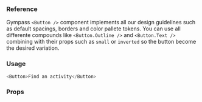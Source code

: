 ### Reference

Gympass `<Button />` component implements all our design guidelines such as default spacings, borders and color pallete tokens.
You can use all differente compounds like `<Button.Outline />` and `<Button.Text />` combining with their props such as `small` or `inverted` so the button become the desired variation.

### Usage

```javascript reactLive=true
<Button>Find an activity</Button>
```

### Props

<PropsTable component="Button" platform="web" />

